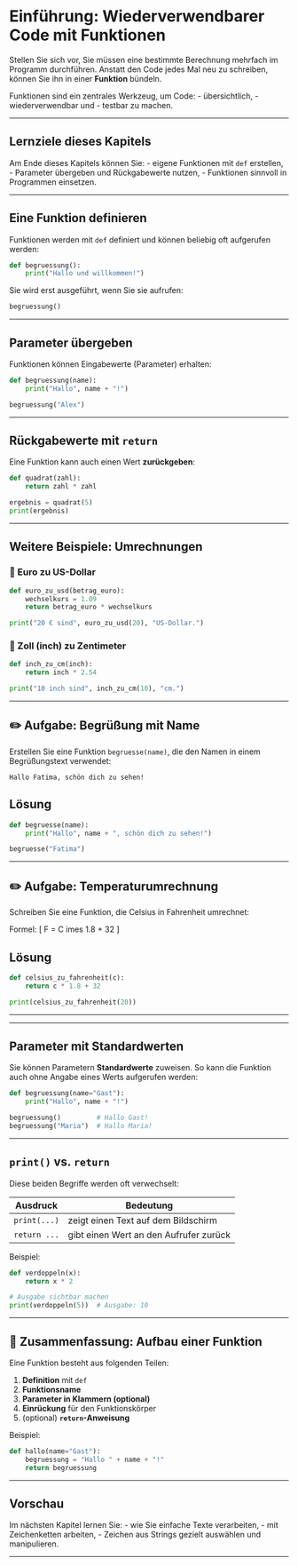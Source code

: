 # Einführung: Wiederverwendbarer Code mit Funktionen

Stellen Sie sich vor, Sie müssen eine bestimmte Berechnung mehrfach im Programm durchführen. Anstatt den Code jedes Mal neu zu schreiben, können Sie ihn in einer **Funktion** bündeln.

Funktionen sind ein zentrales Werkzeug, um Code:
- übersichtlich,
- wiederverwendbar und
- testbar zu machen.

---

## Lernziele dieses Kapitels

Am Ende dieses Kapitels können Sie:
- eigene Funktionen mit `def` erstellen,
- Parameter übergeben und Rückgabewerte nutzen,
- Funktionen sinnvoll in Programmen einsetzen.

---

## Eine Funktion definieren

Funktionen werden mit `def` definiert und können beliebig oft aufgerufen werden:

```python
def begruessung():
    print("Hallo und willkommen!")
```

Sie wird erst ausgeführt, wenn Sie sie aufrufen:

```python
begruessung()
```

---

## Parameter übergeben

Funktionen können Eingabewerte (Parameter) erhalten:

```python
def begruessung(name):
    print("Hallo", name + "!")

begruessung("Alex")
```

---

## Rückgabewerte mit `return`

Eine Funktion kann auch einen Wert **zurückgeben**:

```python
def quadrat(zahl):
    return zahl * zahl

ergebnis = quadrat(5)
print(ergebnis)
```

---

## Weitere Beispiele: Umrechnungen

### 💱 Euro zu US-Dollar

```python
def euro_zu_usd(betrag_euro):
    wechselkurs = 1.09
    return betrag_euro * wechselkurs

print("20 € sind", euro_zu_usd(20), "US-Dollar.")
```

### 📏 Zoll (inch) zu Zentimeter

```python
def inch_zu_cm(inch):
    return inch * 2.54

print("10 inch sind", inch_zu_cm(10), "cm.")
```

---

::: {.callout-tip collapse="true"}
## ✏️ Aufgabe: Begrüßung mit Name

Erstellen Sie eine Funktion `begruesse(name)`, die den Namen in einem Begrüßungstext verwendet:

```text
Hallo Fatima, schön dich zu sehen!
```

::: {.callout-caution icon="false" collapse="true"}
## Lösung
```python
def begruesse(name):
    print("Hallo", name + ", schön dich zu sehen!")

begruesse("Fatima")
```
:::
:::

---

::: {.callout-tip collapse="true"}
## ✏️ Aufgabe: Temperaturumrechnung

Schreiben Sie eine Funktion, die Celsius in Fahrenheit umrechnet:

Formel:
\[
F = C 	imes 1.8 + 32
\]

::: {.callout-caution icon="false" collapse="true"}
## Lösung
```python
def celsius_zu_fahrenheit(c):
    return c * 1.8 + 32

print(celsius_zu_fahrenheit(20))
```
:::
:::

---


---

## Parameter mit Standardwerten

Sie können Parametern **Standardwerte** zuweisen. So kann die Funktion auch ohne Angabe eines Werts aufgerufen werden:

```python
def begruessung(name="Gast"):
    print("Hallo", name + "!")

begruessung()         # Hallo Gast!
begruessung("Maria")  # Hallo Maria!
```

---

## `print()` vs. `return`

Diese beiden Begriffe werden oft verwechselt:

| Ausdruck | Bedeutung |
|----------|-----------|
| `print(...)` | zeigt einen Text auf dem Bildschirm |
| `return ...` | gibt einen Wert an den Aufrufer zurück |

Beispiel:

```python
def verdoppeln(x):
    return x * 2

# Ausgabe sichtbar machen
print(verdoppeln(5))  # Ausgabe: 10
```

---

## 🔄 Zusammenfassung: Aufbau einer Funktion

Eine Funktion besteht aus folgenden Teilen:

1. **Definition** mit `def`
2. **Funktionsname**
3. **Parameter in Klammern (optional)**
4. **Einrückung** für den Funktionskörper
5. (optional) **`return`-Anweisung**

Beispiel:

```python
def hallo(name="Gast"):
    begruessung = "Hallo " + name + "!"
    return begruessung
```

---



## Vorschau

Im nächsten Kapitel lernen Sie:
- wie Sie einfache Texte verarbeiten,
- mit Zeichenketten arbeiten,
- Zeichen aus Strings gezielt auswählen und manipulieren.

---
